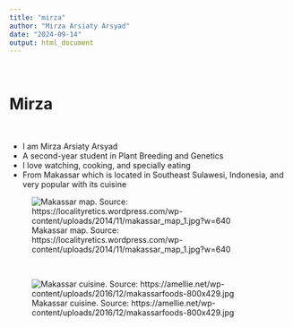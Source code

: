```yaml
---
title: "mirza"
author: "Mirza Arsiaty Arsyad"
date: "2024-09-14"
output: html_document
---
```

<br>

# Mirza

<br>

- I am Mirza Arsiaty Arsyad
<br>
- A second-year student in Plant Breeding and Genetics
<br>
- I love watching, cooking, and specially eating 
<br>
- From Makassar which is located in Southeast Sulawesi, Indonesia, and very popular with its cuisine 
<br>

![Makassar map. Source: https://localityretics.wordpress.com/wp-content/uploads/2014/11/makassar_map_1.jpg?w=640](https://localityretics.wordpress.com/wp-content/uploads/2014/11/makassar_map_1.jpg?w=640)

<br>

![Makassar cuisine. Source: https://amellie.net/wp-content/uploads/2016/12/makassarfoods-800x429.jpg](https://amellie.net/wp-content/uploads/2016/12/makassarfoods-800x429.jpg)

